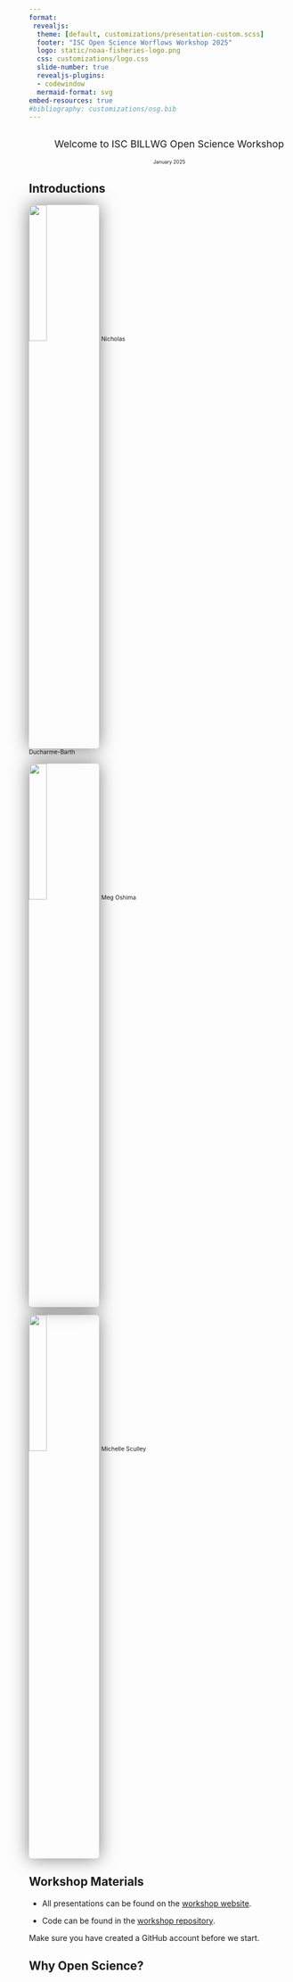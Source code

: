 ```yaml
---
format: 
 revealjs:
  theme: [default, customizations/presentation-custom.scss]
  footer: "ISC Open Science Worflows Workshop 2025"
  logo: static/noaa-fisheries-logo.png
  css: customizations/logo.css
  slide-number: true
  revealjs-plugins:
  - codewindow
  mermaid-format: svg
embed-resources: true
#bibliography: customizations/osg.bib
---
```



## {.center}
::: {.titlebox style="text-align:center; font-size: 1.25em;"}

[Welcome to ISC BILLWG Open Science Workshop]{.blue-title}

[January 2025]{.blue style="font-size:0.5em;"}
:::


## Introductions  


![](static/nd.jpg){.absolute top="20%" left="0%" width="25%" style="max-height: unset; max-width: unset; box-shadow: 0 0 2rem 0 rgba(0, 0, 0, .5); border-radius: 5px;"}
[Nicholas <br> Ducharme-Barth]{.absolute bottom="25%" left="0%" style="font-size:0.75em;"}

![](static/mo2.jpeg){.absolute top="20%" left="40%" width="25%" style="max-height: unset; max-width: unset; box-shadow: 0 0 2rem 0 rgba(0, 0, 0, .5); border-radius: 5px;"}
[Meg Oshima]{.absolute bottom="30%" left="43%" style="font-size:0.75em;"}

![](static/ms.png){.absolute top="20%" right="0%" width="25%" style="max-height: unset; max-width: unset; box-shadow: 0 0 2rem 0 rgba(0, 0, 0, .5); border-radius: 5px;"}
[Michelle Sculley]{.absolute bottom="30%" right="0%" style="font-size:0.75em;"}


## Workshop Materials  

*   All presentations can be found on the [workshop website](https://moshima-pifsc.github.io/ISC_OSworkflow_training/).   

*   Code can be found in the [workshop repository](https://github.com/MOshima-PIFSC/ISC_OSworkflow_training/r-code).   

:::{.callout-important}
Make sure you have created a GitHub account before we start. 
:::


## Why Open Science?  


